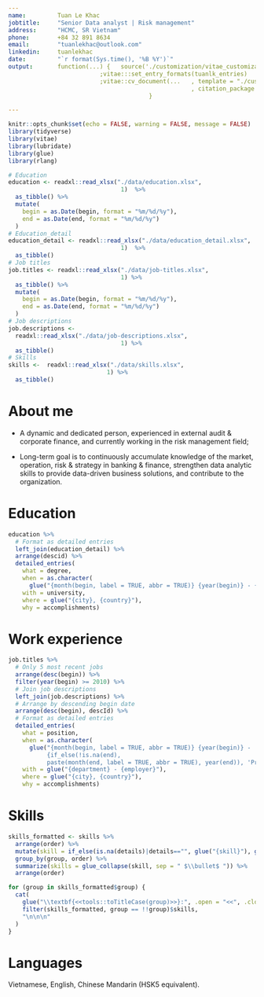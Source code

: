 ---
name:         Tuan Le Khac
jobtitle:     "Senior Data analyst | Risk management"
address:      "HCMC, SR Vietnam"
phone:        +84 32 891 8634
email:        "tuanlekhac@outlook.com"
linkedin:     tuanlekhac
date:         "`r format(Sys.time(), '%B %Y')`"
output:       function(...) {   source('./customization/vitae_customization.R')
                          ;vitae:::set_entry_formats(tuanlk_entries)
                          ;vitae::cv_document(...   , template = "./customization/latex_customization.tex"
                                                    , citation_package = "biblatex")
                                        }

---

```{r setup, include=FALSE}
knitr::opts_chunk$set(echo = FALSE, warning = FALSE, message = FALSE)
library(tidyverse)
library(vitae)
library(lubridate)
library(glue)
library(rlang)
```
```{r loadData}
# Education
education <- readxl::read_xlsx("./data/education.xlsx",
                                1)  %>%
  as_tibble() %>%
  mutate(
    begin = as.Date(begin, format = "%m/%d/%y"),
    end = as.Date(end, format = "%m/%d/%y")
  )
# Education_detail
education_detail <- readxl::read_xlsx("./data/education_detail.xlsx",
                                1)  %>%
  as_tibble()
# Job titles
job.titles <- readxl::read_xlsx("./data/job-titles.xlsx",
                                1) %>%
  as_tibble() %>%
  mutate(
    begin = as.Date(begin, format = "%m/%d/%y"),
    end = as.Date(end, format = "%m/%d/%y")
  )
# Job descriptions
job.descriptions <-
  readxl::read_xlsx("./data/job-descriptions.xlsx",
                                1) %>%
  as_tibble()
# Skills
skills <-  readxl::read_xlsx("./data/skills.xlsx",
                            1) %>%
  as_tibble()
```

# About me

-   A dynamic and dedicated person, experienced in external audit & corporate finance, and currently working in the risk management field;

-   Long-term goal is to continuously accumulate knowledge of the market, operation, risk & strategy in banking & finance, strengthen data analytic skills to provide data-driven business solutions, and contribute to the organization.

# Education
```{r education, results = "asis"}
education %>% 
  # Format as detailed entries
  left_join(education_detail) %>% 
  arrange(descid) %>% 
  detailed_entries(
    what = degree,
    when = as.character(
      glue("{month(begin, label = TRUE, abbr = TRUE)} {year(begin)} - {month(end, label = TRUE, abbr = TRUE)} {year(end)}")),
    with = university,
    where = glue("{city}, {country}"),
    why = accomplishments)
```
# Work experience
```{r experience}
job.titles %>% 
  # Only 5 most recent jobs
  arrange(desc(begin)) %>% 
  filter(year(begin) >= 2010) %>%
  # Join job descriptions
  left_join(job.descriptions) %>% 
  # Arrange by descending begin date
  arrange(desc(begin), descId) %>% 
  # Format as detailed entries
  detailed_entries(
    what = position,
    when = as.character(
      glue("{month(begin, label = TRUE, abbr = TRUE)} {year(begin)} - 
           {if_else(!is.na(end), 
           paste(month(end, label = TRUE, abbr = TRUE), year(end)), 'Present')}")),
    with = glue("{department} - {employer}"),
    where = glue("{city}, {country}"),
    why = accomplishments)
```


# Skills
```{r}
skills_formatted <- skills %>% 
  arrange(order) %>% 
  mutate(skill = if_else(is.na(details)|details=="", glue("{skill}"), glue("{skill} ({details})"))) %>% 
  group_by(group, order) %>% 
  summarize(skills = glue_collapse(skill, sep = " $\\bullet$ ")) %>% 
  arrange(order)
```

```{r, results='asis', width = 40000}
for (group in skills_formatted$group) {
  cat(
    glue("\\textbf{<<tools::toTitleCase(group)>>}:", .open = "<<", .close = ">>"),
    filter(skills_formatted, group == !!group)$skills,
    "\n\n\n"
  )
}
```

# Languages
  Vietnamese, English, Chinese Mandarin (HSK5 equivalent).